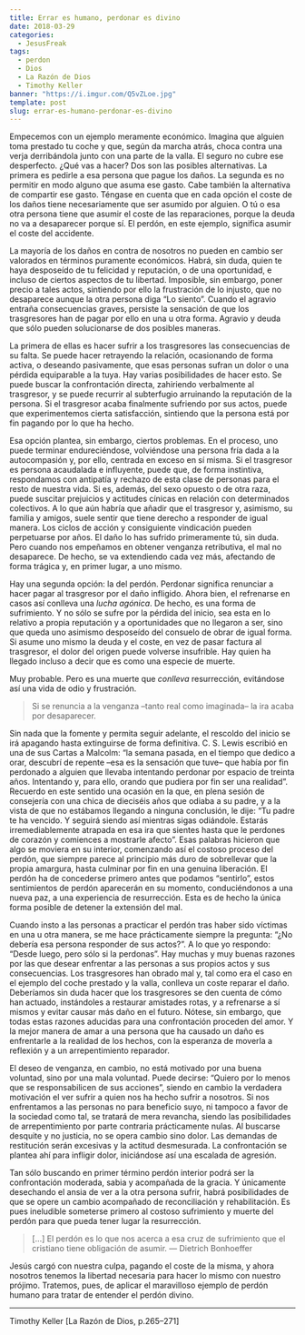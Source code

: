 ```yaml
---
title: Errar es humano, perdonar es divino
date: 2018-03-29
categories:
  - JesusFreak
tags:
  - perdon
  - Dios
  - La Razón de Dios
  - Timothy Keller
banner: "https://i.imgur.com/Q5vZLoe.jpg"
template: post
slug: errar-es-humano-perdonar-es-divino
---
```


Empecemos con un ejemplo meramente económico. Imagina que alguien toma prestado tu coche y que, según da marcha atrás, choca contra una verja derribándola junto con una parte de la valla. El seguro no cubre ese desperfecto. ¿Qué vas a hacer? Dos son las posibles alternativas. La primera es pedirle a esa persona que pague los daños. La segunda es no permitir en modo alguno que asuma ese gasto. Cabe también la alternativa de compartir ese gasto. Téngase en cuenta que en cada opción el coste de los daños tiene necesariamente que ser asumido por alguien. O tú o esa otra persona tiene que asumir el coste de las reparaciones, porque la deuda no va a desaparecer porque sí. El perdón, en este ejemplo,
significa asumir el coste del accidente.

La mayoría de los daños en contra de nosotros no pueden en cambio ser valorados en términos puramente económicos. Habrá, sin duda, quien te haya desposeído de tu felicidad y reputación, o de una oportunidad, e incluso de ciertos aspectos de tu libertad. Imposible, sin embargo, poner precio a tales actos, sintiendo por ello la frustración de lo injusto, que no desaparece aunque la otra persona diga “Lo siento”. Cuando el agravio entraña consecuencias graves, persiste la sensación de que los trasgresores han de pagar por ello en una u otra forma. Agravio y deuda que sólo pueden solucionarse de dos posibles maneras.

La primera de ellas es hacer sufrir a los trasgresores las consecuencias de su falta. Se puede hacer retrayendo la relación, ocasionando de forma activa, o deseando pasivamente, que esas personas sufran un dolor o una pérdida equiparable a la tuya. Hay varias posibilidades de hacer esto. Se puede buscar la confrontación directa, zahiriendo verbalmente al trasgresor, y se puede recurrir al subterfugio arruinando la reputación de la
persona. Si el trasgresor acaba finalmente sufriendo por sus actos, puede que experimentemos cierta satisfacción, sintiendo que la persona está por fin pagando por lo que ha hecho.

Esa opción plantea, sin embargo, ciertos problemas. En el proceso, uno puede terminar endureciéndose, volviéndose una persona fría dada a la autocompasión y, por ello, centrada en exceso en sí misma. Si el trasgresor es persona acaudalada e influyente, puede que, de forma instintiva, respondamos con antipatía y rechazo de esta clase de personas para el resto de nuestra vida. Si es, además, del sexo opuesto o de otra raza, puede suscitar prejuicios y actitudes cínicas en relación con determinados colectivos. A lo que aún habría que añadir que el trasgresor y, asimismo, su familia y amigos, suele sentir que tiene derecho a responder de igual manera. Los ciclos de acción y consiguiente vindicación pueden perpetuarse por años. El daño lo has sufrido primeramente tú, sin duda. Pero cuando nos empeñamos en obtener venganza retributiva, el mal no desaparece. De hecho, se va extendiendo cada vez más, afectando de forma trágica y, en primer lugar, a uno mismo.

Hay una segunda opción: la del perdón. Perdonar significa renunciar a hacer pagar al trasgresor por el daño infligido. Ahora bien, el refrenarse en casos así conlleva una _lucha agónica_. De hecho, es una forma de sufrimiento. Y no sólo se sufre por la pérdida del inicio, sea esta en lo relativo a propia reputación y a oportunidades que no llegaron a ser, sino que queda uno asimismo desposeído del consuelo de obrar de igual forma. Si asume uno mismo la deuda y el coste, en vez de pasar factura al trasgresor, el dolor del origen puede volverse insufrible. Hay quien ha llegado incluso a decir que es como una especie de muerte.

Muy probable. Pero es una muerte que _conlleva_ resurrección, evitándose así una vida de odio y frustración.

> Si se renuncia a la venganza –tanto real como imaginada– la ira acaba por desaparecer.

Sin nada que la fomente y permita seguir adelante, el rescoldo del inicio se irá apagando hasta extinguirse de forma definitiva. C. S. Lewis escribió en una de sus Cartas a Malcolm: “la semana pasada, en el tiempo que dedico a orar, descubrí de repente –esa es la sensación que tuve– que había por fin perdonado a alguien que llevaba intentando perdonar por espacio de treinta años. Intentando y, para ello, orando que pudiera por fin ser una realidad”. Recuerdo en este sentido una ocasión en la que, en plena sesión de consejería con una chica de dieciséis años que odiaba a su padre, y a la vista de que no estábamos llegando a ninguna conclusión, le dije: “Tu padre te ha vencido. Y seguirá siendo así mientras sigas odiándole. Estarás irremediablemente atrapada en esa ira que sientes hasta que le perdones de corazón y comiences a mostrarle afecto”. Esas palabras hicieron que algo se moviera en su interior, comenzando así el costoso proceso del perdón, que siempre parece al principio más duro de sobrellevar que la propia amargura, hasta culminar por fin en una genuina liberación. El perdón ha de concederse primero antes que podamos “sentirlo”, estos sentimientos de perdón aparecerán en su momento, conduciéndonos a una nueva paz, a una experiencia de resurrección. Esta es de hecho la única forma posible de detener la extensión del mal.

Cuando insto a las personas a practicar el perdón tras haber sido víctimas en una u otra manera, se me hace prácticamente siempre la pregunta: “¿No debería esa persona responder de sus actos?”. A lo que yo respondo: “Desde luego, pero sólo si la perdonas”. Hay muchas y muy buenas razones por las que desear enfrentar a las personas a sus propios actos y sus consecuencias. Los trasgresores han obrado mal y, tal como era el caso en el ejemplo del coche prestado y la valla, conlleva un coste reparar el daño. Deberíamos sin duda hacer que los trasgresores se den cuenta de cómo han actuado, instándoles a restaurar amistades rotas, y a refrenarse a sí mismos y evitar causar más daño en el futuro. Nótese, sin embargo, que todas estas razones aducidas para una confrontación proceden del amor. Y la mejor manera de amar a una persona que ha causado un daño es enfrentarle a la realidad de los hechos, con la esperanza de moverla a reflexión y a un arrepentimiento reparador.

El deseo de venganza, en cambio, no está motivado por una buena voluntad, sino por una mala voluntad. Puede decirse: “Quiero por lo menos que se responsabilicen de sus acciones”, siendo en cambio la verdadera motivación el ver sufrir a quien nos ha hecho sufrir a nosotros. Si nos enfrentamos a las personas no para beneficio suyo, ni tampoco a favor de la sociedad como tal, se tratará de mera revancha, siendo las posibilidades de arrepentimiento por parte contraria prácticamente nulas. Al buscarse desquite y no justicia, no se opera cambio sino dolor. Las demandas de restitución serán excesivas y la actitud desmesurada. La confrontación se plantea ahí para infligir dolor, iniciándose así una escalada de agresión.

Tan sólo buscando en primer término perdón interior podrá ser la confrontación moderada, sabia y acompañada de la gracia. Y únicamente desechando el ansia de ver a la otra persona sufrir, habrá posibilidades de que se opere un cambio acompañado de reconciliación y rehabilitación. Es pues ineludible someterse primero al costoso sufrimiento y muerte del perdón para que pueda tener lugar la resurrección.

> [...] El perdón es lo que nos acerca a esa cruz de sufrimiento que el cristiano tiene obligación de asumir. — Dietrich Bonhoeffer

Jesús cargó con nuestra culpa, pagando el coste de la misma, y ahora nosotros tenemos la libertad necesaria para hacer lo mismo con nuestro prójimo. Tratemos, pues, de aplicar el maravilloso ejemplo de perdón humano para tratar de entender el perdón divino.

---

Timothy Keller [La Razón de Dios, p.265–271]
